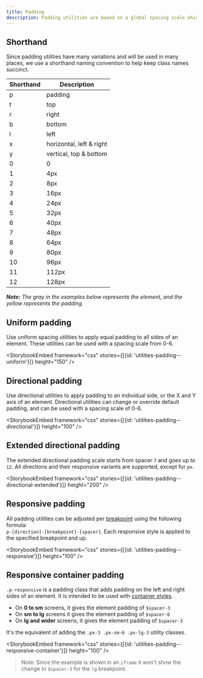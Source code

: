 ```yaml
---
title: Padding
description: Padding utilities are based on a global spacing scale which helps keep horizontal and vertical spacing consistent. These utilities help us reduce the amount of custom CSS that could share the same properties, and allows to achieve many different page layouts using the same styles.
---
```


## Shorthand

Since padding utilities have many variations and will be used in many places, we use a shorthand naming convention to help keep class names succinct.

| Shorthand | Description              |
| --------- | ------------------------ |
| p         | padding                  |
| t         | top                      |
| r         | right                    |
| b         | bottom                   |
| l         | left                     |
| x         | horizontal, left & right |
| y         | vertical, top & bottom   |
| 0         | 0                        |
| 1         | 4px                      |
| 2         | 8px                      |
| 3         | 16px                     |
| 4         | 24px                     |
| 5         | 32px                     |
| 6         | 40px                     |
| 7         | 48px                     |
| 8         | 64px                     |
| 9         | 80px                     |
| 10        | 96px                     |
| 11        | 112px                    |
| 12        | 128px                    |

_**Note:** The gray in the examples below represents the element, and the yellow represents the padding._

## Uniform padding

Use uniform spacing utilities to apply equal padding to all sides of an element. These utilities can be used with a spacing scale from 0-6.

<StorybookEmbed framework="css" stories={[{id: 'utilities-padding--uniform'}]} height="150" />

## Directional padding

Use directional utilities to apply padding to an individual side, or the X and Y axis of an element. Directional utilities can change or override default padding, and can be used with a spacing scale of 0-6.

<StorybookEmbed framework="css" stories={[{id: 'utilities-padding--directional'}]} height="100" />

## Extended directional padding

The extended directional padding scale starts from spacer `7` and goes up to `12`. All directions and their responsive variants are supported, except for `px`.

<StorybookEmbed framework="css" stories={[{id: 'utilities-padding--directional-extended'}]} height="200" />

## Responsive padding

All padding utilities can be adjusted per [breakpoint](/foundations/css-utilities/grid#breakpoints) using the following formula: <br /> `p-[direction]-[breakpoint]-[spacer]`. Each responsive style is applied to the specified breakpoint and up.

<StorybookEmbed framework="css" stories={[{id: 'utilities-padding--responsive'}]} height="100" />

## Responsive container padding

`.p-responsive` is a padding class that adds padding on the left and right sides of an element. It is intended to be used with [container styles](/foundations/css-utilities/grid#containers).

- On **0 to sm** screens, it gives the element padding of `$spacer-3`
- On **sm to lg** screens it gives the element padding of `$spacer-6`
- On **lg and wider** screens, it gives the element padding of `$spacer-3`

It's the equivalent of adding the `.px-3 .px-sm-6 .px-lg-3` utility classes.

<StorybookEmbed framework="css" stories={[{id: 'utilities-padding--responsive-container'}]} height="100" />

> Note: Since the example is shown in an `iframe` it won't show the change to `$spacer-3` for the `lg` breakpoint.
